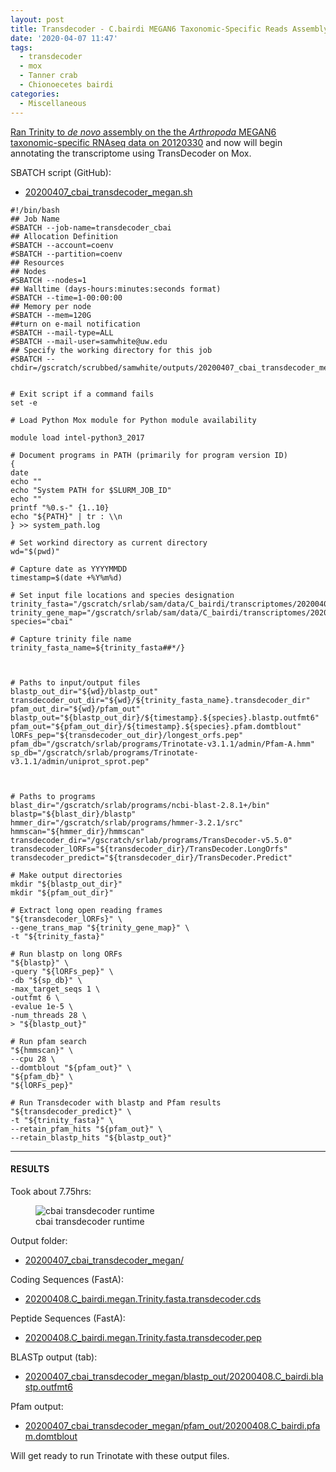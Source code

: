 ```yaml
---
layout: post
title: Transdecoder - C.bairdi MEGAN6 Taxonomic-Specific Reads Assembly from 20200330
date: '2020-04-07 11:47'
tags:
  - transdecoder
  - mox
  - Tanner crab
  - Chionoecetes bairdi
categories:
  - Miscellaneous
---
```

[Ran Trinity to _de novo_ assembly on the the _Arthropoda_ MEGAN6 taxonomic-specific RNAseq data on 20120330](https://robertslab.github.io/sams-notebook/2020/03/30/Transcriptome-Assembly-C.bairdi-with-MEGAN6-Taxonomy-specific-Reads-with-Trinity-on-Mox.html) and now will begin annotating the transcriptome using TransDecoder on Mox.



SBATCH script (GitHub):

- [20200407_cbai_transdecoder_megan.sh](https://github.com/RobertsLab/sams-notebook/blob/master/sbatch_scripts/20200407_cbai_transdecoder_megan.sh)

```shell
#!/bin/bash
## Job Name
#SBATCH --job-name=transdecoder_cbai
## Allocation Definition
#SBATCH --account=coenv
#SBATCH --partition=coenv
## Resources
## Nodes
#SBATCH --nodes=1
## Walltime (days-hours:minutes:seconds format)
#SBATCH --time=1-00:00:00
## Memory per node
#SBATCH --mem=120G
##turn on e-mail notification
#SBATCH --mail-type=ALL
#SBATCH --mail-user=samwhite@uw.edu
## Specify the working directory for this job
#SBATCH --chdir=/gscratch/scrubbed/samwhite/outputs/20200407_cbai_transdecoder_megan


# Exit script if a command fails
set -e

# Load Python Mox module for Python module availability

module load intel-python3_2017

# Document programs in PATH (primarily for program version ID)
{
date
echo ""
echo "System PATH for $SLURM_JOB_ID"
echo ""
printf "%0.s-" {1..10}
echo "${PATH}" | tr : \\n
} >> system_path.log

# Set workind directory as current directory
wd="$(pwd)"

# Capture date as YYYYMMDD
timestamp=$(date +%Y%m%d)

# Set input file locations and species designation
trinity_fasta="/gscratch/srlab/sam/data/C_bairdi/transcriptomes/20200408.C_bairdi.megan.Trinity.fasta"
trinity_gene_map="/gscratch/srlab/sam/data/C_bairdi/transcriptomes/20200408.C_bairdi.megan.Trinity.fasta.gene_trans_map"
species="cbai"

# Capture trinity file name
trinity_fasta_name=${trinity_fasta##*/}



# Paths to input/output files
blastp_out_dir="${wd}/blastp_out"
transdecoder_out_dir="${wd}/${trinity_fasta_name}.transdecoder_dir"
pfam_out_dir="${wd}/pfam_out"
blastp_out="${blastp_out_dir}/${timestamp}.${species}.blastp.outfmt6"
pfam_out="${pfam_out_dir}/${timestamp}.${species}.pfam.domtblout"
lORFs_pep="${transdecoder_out_dir}/longest_orfs.pep"
pfam_db="/gscratch/srlab/programs/Trinotate-v3.1.1/admin/Pfam-A.hmm"
sp_db="/gscratch/srlab/programs/Trinotate-v3.1.1/admin/uniprot_sprot.pep"



# Paths to programs
blast_dir="/gscratch/srlab/programs/ncbi-blast-2.8.1+/bin"
blastp="${blast_dir}/blastp"
hmmer_dir="/gscratch/srlab/programs/hmmer-3.2.1/src"
hmmscan="${hmmer_dir}/hmmscan"
transdecoder_dir="/gscratch/srlab/programs/TransDecoder-v5.5.0"
transdecoder_lORFs="${transdecoder_dir}/TransDecoder.LongOrfs"
transdecoder_predict="${transdecoder_dir}/TransDecoder.Predict"

# Make output directories
mkdir "${blastp_out_dir}"
mkdir "${pfam_out_dir}"

# Extract long open reading frames
"${transdecoder_lORFs}" \
--gene_trans_map "${trinity_gene_map}" \
-t "${trinity_fasta}"

# Run blastp on long ORFs
"${blastp}" \
-query "${lORFs_pep}" \
-db "${sp_db}" \
-max_target_seqs 1 \
-outfmt 6 \
-evalue 1e-5 \
-num_threads 28 \
> "${blastp_out}"

# Run pfam search
"${hmmscan}" \
--cpu 28 \
--domtblout "${pfam_out}" \
"${pfam_db}" \
"${lORFs_pep}"

# Run Transdecoder with blastp and Pfam results
"${transdecoder_predict}" \
-t "${trinity_fasta}" \
--retain_pfam_hits "${pfam_out}" \
--retain_blastp_hits "${blastp_out}"
```

---

#### RESULTS

Took about 7.75hrs:

![cbai transdecoder runtime](https://github.com/RobertsLab/sams-notebook/blob/master/images/screencaps/20200407_cbai_transdecoder_megan_runtime.png?raw=true)

Output folder:

- [20200407_cbai_transdecoder_megan/](https://gannet.fish.washington.edu/Atumefaciens/20200407_cbai_transdecoder_megan/)

Coding Sequences (FastA):

- [20200408.C_bairdi.megan.Trinity.fasta.transdecoder.cds](https://gannet.fish.washington.edu/Atumefaciens/20200407_cbai_transdecoder_megan/20200408.C_bairdi.megan.Trinity.fasta.transdecoder.cds)

Peptide Sequences (FastA):

- [20200408.C_bairdi.megan.Trinity.fasta.transdecoder.pep](https://gannet.fish.washington.edu/Atumefaciens/20200407_cbai_transdecoder_megan/20200408.C_bairdi.megan.Trinity.fasta.transdecoder.pep)

BLASTp output (tab):

- [20200407_cbai_transdecoder_megan/blastp_out/20200408.C_bairdi.blastp.outfmt6](https://gannet.fish.washington.edu/Atumefaciens/20200407_cbai_transdecoder_megan/blastp_out/20200408.C_bairdi.blastp.outfmt6)

Pfam output:

- [20200407_cbai_transdecoder_megan/pfam_out/20200408.C_bairdi.pfam.domtblout](https://gannet.fish.washington.edu/Atumefaciens/20200407_cbai_transdecoder_megan/pfam_out/20200408.C_bairdi.pfam.domtblout)

Will get ready to run Trinotate with these output files.
